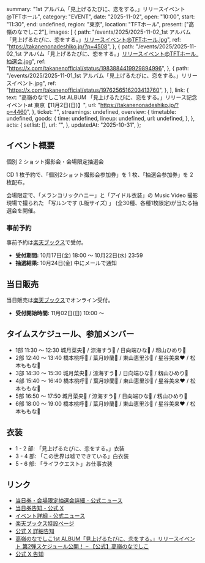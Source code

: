   summary: "1st アルバム「見上げるたびに、恋をする。」リリースイベント@TFTホール",
  category: "EVENT",
  date: "2025-11-02",
  open: "10:00",
  start: "11:30",
  end: undefined,
  region: "東京",
  location: "TFTホール",
  present: ["高嶺のなでしこ2"],
  images: [
    {
      path: "/events/2025/2025-11-02_1st アルバム「見上げるたびに、恋をする。」リリースイベント@TFTホール.jpg",
      ref: "https://takanenonadeshiko.jp/?p=4508",
    },
    {
      path: "/events/2025/2025-11-02_1st アルバム「見上げるたびに、恋をする。」リリースイベント@TFTホール_抽選会.jpg",
      ref: "https://x.com/takanenofficial/status/1983884419929894996",
    },
    {
      path: "/events/2025/2025-11-01_1st アルバム「見上げるたびに、恋をする。」リリースイベント.jpg",
      ref: "https://x.com/takanenofficial/status/1976256516203413760",
    },
  ],
  link: {
    text: "高嶺のなでしこ1st ALBUM 「見上げるたびに、恋をする。」リリース記念イベントat 東京【11月2日(日)】",
    url: "https://takanenonadeshiko.jp/?p=4460",
  },
  ticket: "",
  streamings: undefined,
  overview: {
    timetable: undefined,
    goods: {
      time: undefined,
      lineup: undefined,
      url: undefined,
    },
  },
  acts: {
    setlist: [],
    url: "",
  },
  updatedAt: "2025-10-31",
};

## イベント概要

個別 2 ショット撮影会・会場限定抽選会

CD 1 枚予約で、「個別2ショット撮影会参加券」を 1 枚、「抽選会参加券」を 2 枚配布。

会場限定で、「メランコリックハニー」と「アイドル衣装」の Music Video 撮影現場で撮られた
「写ルンです (L版サイズ) 」 (全30種、各種1枚限定)が当たる抽選会を開催。

### 事前予約

事前予約は[楽天ブックス](https://books.rakuten.co.jp/event/cd/takanenonadeshiko/)で受付。

- **受付期間:** 10月17日(金) 18:00 〜 10月22日(水) 23:59
- **抽選結果:** 10月24日(金) 中にメールで通知

## 当日販売

当日販売は[楽天ブックス](https://books.rakuten.co.jp/event/cd/takanenonadeshiko/)でオンライン受付。

- **受付開始時間:** 11月02日(日) 10:00 〜

## タイムスケジュール、参加メンバー

- 1部 11:30 〜 12:30 城月菜央💛 / 涼海すう🩵 / 日向端ひな💜 / 籾山ひめり💙
- 2部 12:40 〜 13:40 橋本桃呼🩷 / 葉月紗蘭🤍 / 東山恵里沙🧡 / 星谷美来❤ / 松本ももな🎀
- 3部 14:30 〜 15:30 城月菜央💛 / 涼海すう🩵 / 日向端ひな💜 / 籾山ひめり💙
- 4部 15:40 〜 16:40 橋本桃呼🩷 / 葉月紗蘭🤍 / 東山恵里沙🧡 / 星谷美来❤ / 松本ももな🎀
- 5部 16:50 〜 17:50 城月菜央💛 / 涼海すう🩵 / 日向端ひな💜 / 籾山ひめり💙
- 6部 18:00 〜 19:00 橋本桃呼🩷 / 葉月紗蘭🤍 / 東山恵里沙🧡 / 星谷美来❤ / 松本ももな🎀

## 衣装

- 1 - 2 部: 「見上げるたびに、恋をする。」衣装
- 3 - 4 部: 「この世界は嘘でできている」白衣装
- 5 - 6 部: 「ライフクエスト」お仕事衣装

## リンク

- [当日券・会場限定抽選会詳細 - 公式ニュース](https://takanenonadeshiko.jp/?p=4508)
- [当日券告知 - 公式 X](https://x.com/takanenofficial/status/1983884419929894996)
- [イベント詳細 - 公式ニュース](https://takanenonadeshiko.jp/?p=4460)
- [楽天ブックス特設ページ](https://books.rakuten.co.jp/event/cd/takanenonadeshiko/)
- [公式 X 詳細告知](https://x.com/takanenofficial/status/1979125412752949412)
- [高嶺のなでしこ1st ALBUM「見上げるたびに、恋をする。」リリースイベント 第2弾スケジュール公開！ – 【公式】高嶺のなでしこ](https://takanenonadeshiko.jp/?p=4419)
- [公式 X 告知](https://x.com/takanenofficial/status/1976256516203413760)

